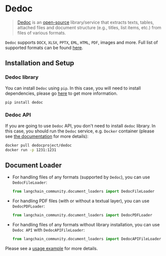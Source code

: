 # Dedoc

>[Dedoc](https://dedoc.readthedocs.io) is an [open-source](https://github.com/ispras/dedoc)
library/service that extracts texts, tables, attached files and document structure
(e.g., titles, list items, etc.) from files of various formats.

`Dedoc` supports `DOCX`, `XLSX`, `PPTX`, `EML`, `HTML`, `PDF`, images and more.
Full list of supported formats can be found [here](https://dedoc.readthedocs.io/en/latest/#id1).

## Installation and Setup

### Dedoc library

You can install `Dedoc` using `pip`.
In this case, you will need to install dependencies,
please go [here](https://dedoc.readthedocs.io/en/latest/getting_started/installation.html)
to get more information.

```bash
pip install dedoc
```

### Dedoc API

If you are going to use `Dedoc` API, you don't need to install `dedoc` library.
In this case, you should run the `Dedoc` service, e.g. `Docker` container (please see
[the documentation](https://dedoc.readthedocs.io/en/latest/getting_started/installation.html#install-and-run-dedoc-using-docker)
for more details):

```bash
docker pull dedocproject/dedoc
docker run -p 1231:1231
```

## Document Loader

* For handling files of any formats (supported by `Dedoc`), you can use `DedocFileLoader`:

    ```python
    from langchain_community.document_loaders import DedocFileLoader
    ```

* For handling PDF files (with or without a textual layer), you can use `DedocPDFLoader`:

    ```python
    from langchain_community.document_loaders import DedocPDFLoader
    ```

* For handling files of any formats without library installation,
you can use `Dedoc API` with `DedocAPIFileLoader`:

    ```python
    from langchain_community.document_loaders import DedocAPIFileLoader
    ```

Please see a [usage example](/oss/integrations/document_loaders/dedoc) for more details.
